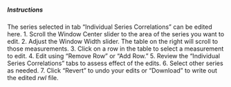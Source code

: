##### Instructions
The series selected in tab "Individual Series Correlations" can be edited here.
1. Scroll the Window Center slider to the area of the series you want to edit.
2. Adjust the Window Width slider. The table on the right will scroll to those measurements.
3. Click on a row in the table to select a measurement to edit. 
4. Edit using "Remove Row" or "Add Row."
5. Review the "Individual Series Correlations" tabs to assess effect of the edits.
6. Select other series as needed.
7. Click "Revert" to undo your edits or "Download" to write out the edited *rwl* file.
